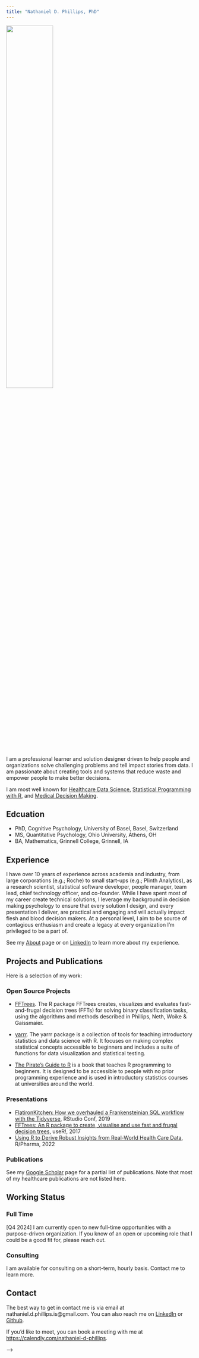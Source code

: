 ```yaml
---
title: "Nathaniel D. Phillips, PhD"
---
```


<!-- ```{=html} -->
<!-- <div style="display: flex; justify-content: space-around; align-items: center; margin-top: 20px;"> -->
<!--           <a href="https://www.flatiron.com" target="_blank"> -->
<!--         <img src="assets/flatiron_logo.png" alt="Flatiron Health" width="125"> -->
<!--     </a> -->
<!--       <a href="https://www.roche.com" target="_blank"> -->
<!--         <img src="assets/roche_logo.png" alt="Roche" width="125"> -->
<!--     </a> -->
<!--     <a href="https://www.unibas.ch" target="_blank"> -->
<!--         <img src="assets/basel_logo.png" alt="University of Basel" width="125"> -->
<!--     </a> -->
<!--     <a href="https://www.uni-konstanz.de" target="_blank"> -->
<!--         <img src="assets/konstanz_logo.png" alt="Universty of Konstanz" width="125"> -->
<!--     </a> -->
<!--     <a href="https://www.plinth.co" target="_blank"> -->
<!--         <img src="assets/plinth_logo.png" alt="Plinth Analytics" width="90"> -->
<!--     </a> -->
<!-- </div> -->
<!-- ``` -->

![](assets/portrait_nov2024_zoom.jpg){width=50%}

I am a professional learner and solution designer driven to help people and organizations solve challenging problems and tell impact stories from data. I am passionate about creating tools and systems that reduce waste and empower people to make better decisions.

I am most well known for [Healthcare Data Science](https://posit.co/resources/videos/flatironkitchen-how-we-overhauled-a-frankensteinian-sql-workflow-with-the-tidyverse), [Statistical Programming with R](www.bookdown.org/ndphillips/yarrr), and [Medical Decision Making](https://github.com/ndphillips/FFTrees).

## Edcuation

- PhD, Cognitive Psychology, University of Basel, Basel, Switzerland
- MS, Quantitative Psychology, Ohio University, Athens, OH
- BA, Mathematics, Grinnell College, Grinnell, IA

## Experience

I have over 10 years of experience across academia and industry, from large corporations (e.g.; Roche) to small start-ups (e.g.; Plinth Analytics), as a research scientist, statistical software developer, people manager, team lead, chief technology officer, and co-founder. While I have spent most of my career create technical solutions, I leverage my background in decision making psychology to ensure that every solution I design, and every presentation I deliver, are practical and engaging and will actually impact flesh and blood decision makers. At a personal level, I aim to be source of contagious enthusiasm and create a legacy at every organization I'm privileged to be a part of.

See my [About](about.qmd) page or on [LinkedIn](https://www.linkedin.com/in/nathanieldphillips/) to learn more about my experience.

## Projects and Publications

Here is a selection of my work:

### Open Source Projects

- [FFTrees](https://github.com/ndphillips/FFTrees). The R package FFTrees creates, visualizes and evaluates fast-and-frugal decision trees (FFTs) for solving binary classification tasks, using the algorithms and methods described in Phillips, Neth, Woike & Gaissmaier. 

- [yarrr](https://bookdown.org/ndphillips/yarrr/). The yarrr package is a collection of tools for teaching introductory statistics and data science with R. It focuses on making complex statistical concepts accessible to beginners and includes a suite of functions for data visualization and statistical testing.

- [The Pirate's Guide to R](https://github.com/ndphillips/ThePiratesGuideToR) is a book that teaches R programming to beginners. It is designed to be accessible to people with no prior programming experience and is used in introductory statistics courses at universities around the world.

### Presentations

<!-- <p><a href="https://posit.co/resources/videos/flatironkitchen-how-we-overhauled-a-frankensteinian-sql-workflow-with-the-tidyverse/?wvideo=7mp0kqqdte"><img src="https://embed-ssl.wistia.com/deliveries/11d7a43ff9a4bcaa41f76c93736f718d.jpg?image_play_button_size=2x&amp;image_crop_resized=960x540&amp;image_play_button=1&amp;image_play_button_color=4287c7e0" width="400" height="225" style="width: 400px; height: 225px;"></a></p><p><a href="https://posit.co/resources/videos/flatironkitchen-how-we-overhauled-a-frankensteinian-sql-workflow-with-the-tidyverse/?wvideo=7mp0kqqdte"></a></p> -->

- [FlatironKitchen: How we overhauled a Frankensteinian SQL workflow with the Tidyverse](https://posit.co/resources/videos/flatironkitchen-how-we-overhauled-a-frankensteinian-sql-workflow-with-the-tidyverse/), RStudio Conf, 2019
- [FFTrees: An R package to create, visualise and use fast and frugal decision trees](https://learn.microsoft.com/en-us/events/user-international-r-user-conferences-user-international-r-user-2017-conference/fftrees-r-package-to-create-visualise-use-fast-frugal-decision-trees), useR!, 2017
- [Using R to Derive Robust Insights from Real-World Health Care Data](https://www.youtube.com/watch?v=Ok4ARePys_E&ab_channel=RinPharma), R/Pharma, 2022

### Publications

See my [Google Scholar](https://scholar.google.com/citations?user=ThWbpDQAAAAJ&hl=en) page for a partial list of publications. Note that most of my healthcare publications are not listed here.

## Working Status

### Full Time

[Q4 2024] I am currently open to new full-time opportunities with a purpose-driven organization. If you know of an open or upcoming role that I could be a good fit for, please reach out.

### Consulting

I am available for consulting on a short-term, hourly basis. Contact me to learn more.


## Contact

The best way to get in contact me is via email at nathaniel.d.phillips.is@gmail.com. You can also reach me on [LinkedIn](https://www.linkedin.com/in/nathanieldphillips/) or [Github](https://www.github.com/ndphillips).

If you'd like to meet, you can book a meeting with me at [https://calendly.com/nathaniel-d-phillips](https://calendly.com/nathaniel-d-phillips).

<!-- <!-- Calendly badge widget begin --> -->
<!-- <link href="https://assets.calendly.com/assets/external/widget.css" rel="stylesheet"> -->
<!-- <script src="https://assets.calendly.com/assets/external/widget.js" type="text/javascript" async></script> -->
<!-- <script type="text/javascript">window.onload = function() { Calendly.initBadgeWidget({ url: 'https://calendly.com/nathaniel-d-phillips/15min', text: 'Meet with me', color: '#0069ff', textColor: '#ffffff' }); }</script> -->

